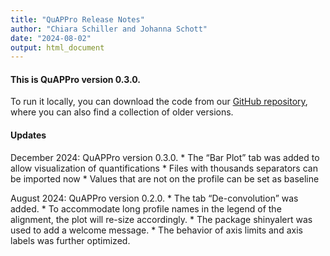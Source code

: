 ---
title: "QuAPPro Release Notes"
author: "Chiara Schiller and Johanna Schott"
date: "2024-08-02"
output: html_document
---

#### This is QuAPPro version 0.3.0.
To run it locally, you can download the code from our [GitHub repository](https://github.com/johannaschott/QuAPPro), where you can also find a collection of older versions.

#### Updates

December 2024: QuAPPro version 0.3.0.
* The "Bar Plot" tab was added to allow visualization of quantifications
* Files with thousands separators can be imported now
* Values that are not on the profile can be set as baseline

August 2024: QuAPPro version 0.2.0.
* The tab "De-convolution" was added.
* To accommodate long profile names in the legend of the alignment, the plot will re-size accordingly. 
* The package shinyalert was used to add a welcome message.
* The behavior of axis limits and axis labels was further optimized.


              

